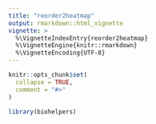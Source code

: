 ```yaml
---
title: "reorder2heatmap"
output: rmarkdown::html_vignette
vignette: >
  %\VignetteIndexEntry{reorder2heatmap}
  %\VignetteEngine{knitr::rmarkdown}
  %\VignetteEncoding{UTF-8}
---
```


```r
knitr::opts_chunk$set(
  collapse = TRUE,
  comment = "#>"
)
```

```r
library(biohelpers)
```
